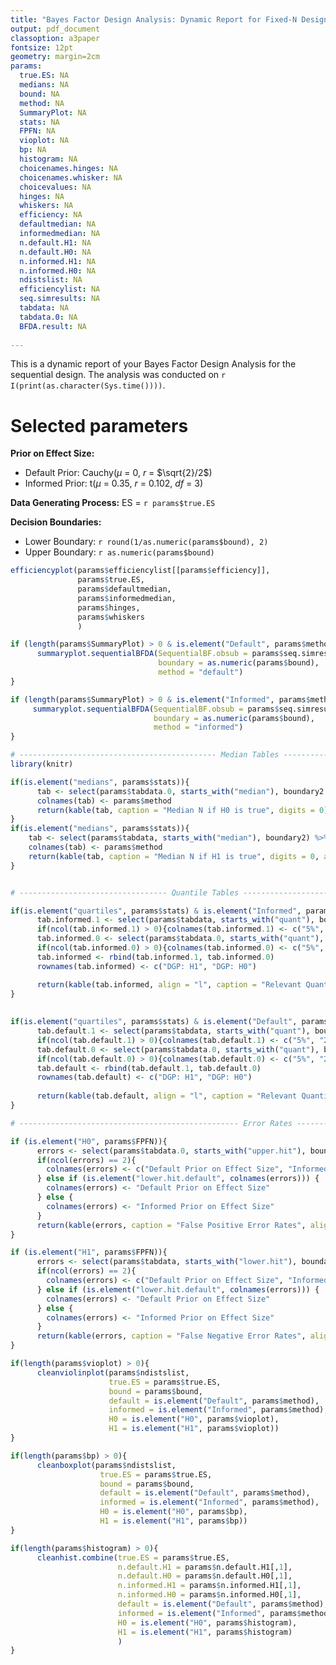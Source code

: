 ```yaml
---
title: "Bayes Factor Design Analysis: Dynamic Report for Fixed-N Design"
output: pdf_document
classoption: a3paper
fontsize: 12pt
geometry: margin=2cm
params:
  true.ES: NA
  medians: NA
  bound: NA
  method: NA
  SummaryPlot: NA
  stats: NA
  FPFN: NA
  vioplot: NA
  bp: NA
  histogram: NA
  choicenames.hinges: NA
  choicenames.whisker: NA
  choicevalues: NA
  hinges: NA
  whiskers: NA
  efficiency: NA
  defaultmedian: NA
  informedmedian: NA
  n.default.H1: NA
  n.default.H0: NA
  n.informed.H1: NA
  n.informed.H0: NA
  ndistslist: NA
  efficiencylist: NA
  seq.simresults: NA
  tabdata: NA
  tabdata.0: NA
  BFDA.result: NA
                     
---
```


This is a dynamic report of your Bayes Factor Design Analysis for the sequential design. The analysis was conducted on `r I(print(as.character(Sys.time())))`.

# Selected parameters

**Prior on Effect Size:**

* Default Prior: Cauchy($\mu$ = 0, $r$ = $\sqrt{2}/2$)
* Informed Prior: t($\mu$ = 0.35, $r$ = 0.102, $df$ = 3)

**Data Generating Process:** ES = `r params$true.ES`

**Decision Boundaries:**

* Lower Boundary: `r round(1/as.numeric(params$bound), 2)`
* Upper Boundary: `r as.numeric(params$bound)`


```r
efficiencyplot(params$efficiencylist[[params$efficiency]],
               params$true.ES,
               params$defaultmedian,
               params$informedmedian,
               params$hinges,
               params$whiskers
               )
```


```r

if (length(params$SummaryPlot) > 0 & is.element("Default", params$method)){
      summaryplot.sequentialBFDA(SequentialBF.obsub = params$seq.simresults[[params$BFDA.result]], 
                                 boundary = as.numeric(params$bound),
                                 method = "default")
}

if (length(params$SummaryPlot) > 0 & is.element("Informed", params$method)){
     summaryplot.sequentialBFDA(SequentialBF.obsub = params$seq.simresults[[params$BFDA.result]],
                                boundary = as.numeric(params$bound),
                                method = "informed")
}
```

```r
# -------------------------------------------- Median Tables -------------------------------------------------------------------
library(knitr)

if(is.element("medians", params$stats)){
      tab <- select(params$tabdata.0, starts_with("median"), boundary2.H0) %>% filter(boundary2.H0 == params$bound) %>% select(-boundary2.H0)
      colnames(tab) <- params$method
      return(kable(tab, caption = "Median N if H0 is true", digits = 0))
}
if(is.element("medians", params$stats)){
    tab <- select(params$tabdata, starts_with("median"), boundary2) %>% filter(boundary2 == params$bound) %>% select(-boundary2)
    colnames(tab) <- params$method
    return(kable(tab, caption = "Median N if H1 is true", digits = 0, align = "l"))
}


# --------------------------------- Quantile Tables -------------------------------------------------------------------------------

if(is.element("quartiles", params$stats) & is.element("Informed", params$method)){
      tab.informed.1 <- select(params$tabdata, starts_with("quant"), boundary2) %>% filter(boundary2 == params$bound) %>% select(-boundary2) %>% select(ends_with("informed"))
      if(ncol(tab.informed.1) > 0){colnames(tab.informed.1) <- c("5%", "20%", "25%", "75%", "80%", "95%")}
      tab.informed.0 <- select(params$tabdata.0, starts_with("quant"), boundary2.H0) %>% filter(boundary2.H0 == params$bound) %>% select(-boundary2.H0) %>% select(ends_with("informed.H0"))
      if(ncol(tab.informed.0) > 0){colnames(tab.informed.0) <- c("5%", "20%", "25%", "75%", "80%", "95%")}
      tab.informed <- rbind(tab.informed.1, tab.informed.0)
      rownames(tab.informed) <- c("DGP: H1", "DGP: H0")

      return(kable(tab.informed, align = "l", caption = "Relevant Quantiles of the Distribution of N (Informed Prior on Effect Size)", caption.placement = "top", digits = 0))
}
      
  
if(is.element("quartiles", params$stats) & is.element("Default", params$method)){
      tab.default.1 <- select(params$tabdata, starts_with("quant"), boundary2) %>% filter(boundary2 == params$bound) %>% select(-boundary2) %>% select(ends_with("default"))
      if(ncol(tab.default.1) > 0){colnames(tab.default.1) <- c("5%", "20%", "25%", "75%", "80%", "95%")}
      tab.default.0 <- select(params$tabdata.0, starts_with("quant"), boundary2.H0) %>% filter(boundary2.H0 == params$bound) %>% select(-boundary2.H0) %>% select(ends_with("default.H0"))
      if(ncol(tab.default.0) > 0){colnames(tab.default.0) <- c("5%", "20%", "25%", "75%", "80%", "95%")}
      tab.default <- rbind(tab.default.1, tab.default.0)
      rownames(tab.default) <- c("DGP: H1", "DGP: H0")
      
      return(kable(tab.default, align = "l", caption = "Relevant Quantiles of the Distribution of N (Default Prior on Effect Size)", caption.placement = "top", digits = 0))
}

# ------------------------------------------------- Error Rates ------------------------------------------------------------------

if (is.element("H0", params$FPFN)){
      errors <- select(params$tabdata.0, starts_with("upper.hit"), boundary2.H0) %>% filter(boundary2.H0 == params$bound) %>% select(-boundary2.H0)
      if(ncol(errors) == 2){
        colnames(errors) <- c("Default Prior on Effect Size", "Informed Prior on Effect Size")
      } else if (is.element("lower.hit.default", colnames(errors))) {
        colnames(errors) <- "Default Prior on Effect Size"
      } else {
        colnames(errors) <- "Informed Prior on Effect Size"
      }
      return(kable(errors, caption = "False Positive Error Rates", align = "l"))
}

if (is.element("H1", params$FPFN)){
      errors <- select(params$tabdata, starts_with("lower.hit"), boundary2) %>% filter(boundary2 == params$bound) %>% select(-boundary2)
      if(ncol(errors) == 2){
        colnames(errors) <- c("Default Prior on Effect Size", "Informed Prior on Effect Size")
      } else if (is.element("lower.hit.default", colnames(errors))) {
        colnames(errors) <- "Default Prior on Effect Size"
      } else {
        colnames(errors) <- "Informed Prior on Effect Size"
      }
      return(kable(errors, caption = "False Negative Error Rates", align = "l"))
}

```

```r

if(length(params$vioplot) > 0){
      cleanviolinplot(params$ndistslist,
                      true.ES = params$true.ES,
                      bound = params$bound,
                      default = is.element("Default", params$method),
                      informed = is.element("Informed", params$method),
                      H0 = is.element("H0", params$vioplot),
                      H1 = is.element("H1", params$vioplot))
}

if(length(params$bp) > 0){
      cleanboxplot(params$ndistslist,
                    true.ES = params$true.ES,
                    bound = params$bound,
                    default = is.element("Default", params$method),
                    informed = is.element("Informed", params$method),
                    H0 = is.element("H0", params$bp),
                    H1 = is.element("H1", params$bp))
}

if(length(params$histogram) > 0){
      cleanhist.combine(true.ES = params$true.ES,
                        n.default.H1 = params$n.default.H1[,1],
                        n.default.H0 = params$n.default.H0[,1],
                        n.informed.H1 = params$n.informed.H1[,1],
                        n.informed.H0 = params$n.informed.H0[,1],
                        default = is.element("Default", params$method),
                        informed = is.element("Informed", params$method),
                        H0 = is.element("H0", params$histogram),
                        H1 = is.element("H1", params$histogram)
                        )
}

```